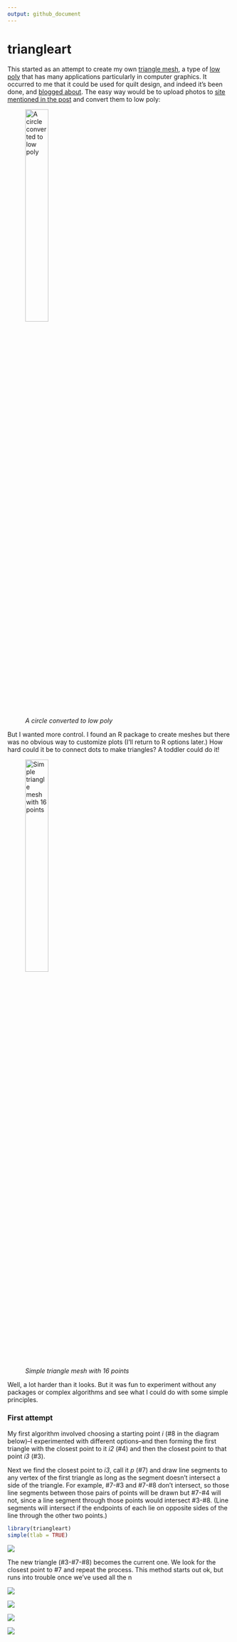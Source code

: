 ```yaml
---
output: github_document
---
```


# triangleart

This started as an attempt to create my own [triangle mesh](https://en.wikipedia.org/wiki/Triangle_mesh), a type of [low poly](https://en.wikipedia.org/wiki/Low_poly) that has many applications particularly in computer graphics. It occurred to me that it could be used for quilt design, and indeed it's been done, and [blogged about](http://gefiltequilt.blogspot.com/2015/12/triangle-quilt-design-with-low-poly.html). The easy way would be to upload photos to [site mentioned in the post](https://snorpey.github.io/triangulation/) and convert them to low poly:

![*A circle converted to low poly*](img/lowpolycircle.png){width=35%}

But I wanted more control. I found an R package to create meshes but there was no obvious way to customize plots (I'll return to R options later.) How hard could it be to connect dots to make triangles? A toddler could do it! 

![*Simple triangle mesh with 16 points*](img/trianglemesh.png){width=35%}

Well, a lot harder than it looks. But it was fun to experiment without any packages or complex algorithms and see what I could do with some simple principles. 

### First attempt

My first algorithm involved choosing a starting point *i* (#8 in the diagram below)--I experimented with different options--and then forming the first triangle with the closest point to it *i2* (#4) and then the closest point to that point *i3* (#3). 

Next we find the closest point to *i3*, call it *p* (#7) and draw line segments to any vertex of the first triangle as long as the segment doesn't intersect a side of the triangle. For example, #7-#3 and #7-#8 don't intersect, so those line segments between those pairs of points will be drawn but #7-#4 will not, since a line segment through those points would intersect #3-#8. (Line segments will intersect if the endpoints of each lie on opposite sides of the line through the other two points.)

```r
library(triangleart)
simple(tlab = TRUE)
```


![](img/triangles-AA.png)

The new triangle (#3-#7-#8) becomes the current one. We look for the closest point to #7 and repeat the process. This method starts out ok, but runs into trouble once we've used all the n

![](img/triangles-A.png)

![](img/triangles-B.png)

![](img/triangles-C.png)

![](img/triangles-D.png)




